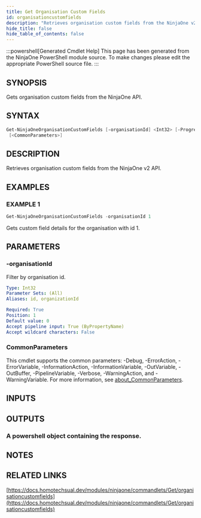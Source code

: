 ```yaml
---
title: Get Organisation Custom Fields
id: organisationcustomfields
description: "Retrieves organisation custom fields from the NinjaOne v2 API."
hide_title: false
hide_table_of_contents: false
---
```


:::powershell[Generated Cmdlet Help]
This page has been generated from the NinjaOne PowerShell module source. To make changes please edit the appropriate PowerShell source file.
:::

## SYNOPSIS

Gets organisation custom fields from the NinjaOne API.

## SYNTAX

```powershell
Get-NinjaOneOrganisationCustomFields [-organisationId] <Int32> [-ProgressAction <ActionPreference>]
 [<CommonParameters>]
```

## DESCRIPTION

Retrieves organisation custom fields from the NinjaOne v2 API.

## EXAMPLES

### EXAMPLE 1

```powershell
Get-NinjaOneOrganisationCustomFields -organisationId 1
```

Gets custom field details for the organisation with id 1.

## PARAMETERS

### -organisationId

Filter by organisation id.

```yaml
Type: Int32
Parameter Sets: (All)
Aliases: id, organizationId

Required: True
Position: 1
Default value: 0
Accept pipeline input: True (ByPropertyName)
Accept wildcard characters: False
```

### CommonParameters

This cmdlet supports the common parameters: -Debug, -ErrorAction, -ErrorVariable, -InformationAction, -InformationVariable, -OutVariable, -OutBuffer, -PipelineVariable, -Verbose, -WarningAction, and -WarningVariable. For more information, see [about_CommonParameters](http://go.microsoft.com/fwlink/?LinkID=113216).

## INPUTS


## OUTPUTS

### A powershell object containing the response.

## NOTES

## RELATED LINKS

[https://docs.homotechsual.dev/modules/ninjaone/commandlets/Get/organisationcustomfields](https://docs.homotechsual.dev/modules/ninjaone/commandlets/Get/organisationcustomfields)
